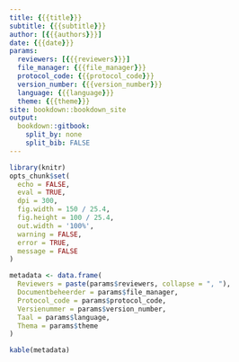 ```yaml
---
title: {{{title}}}
subtitle: {{{subtitle}}}
author: [{{{authors}}}]
date: {{{date}}}
params:
  reviewers: [{{{reviewers}}}]
  file_manager: {{{file_manager}}}
  protocol_code: {{{protocol_code}}}
  version_number: {{{version_number}}}
  language: {{{language}}}
  theme: {{{theme}}}
site: bookdown::bookdown_site
output: 
  bookdown::gitbook:
    split_by: none
    split_bib: FALSE
---
```


<!--
Instructies bij opmaak van veldprotocol:

Hieronder vind je de verschillende onderdelen van een veldprotocol.
In de bijhorende losse Rmd bestanden vind je een beschrijving wat er bij elk onderdeel vermeld moet worden;
het is in die bestanden dat je moet editeren. 
Niet alle onderdelen zijn altijd van toepassing. Laat in die gevallen de titelhoofdingen staan en vermeld expliciet “niet van toepassing”.
Probeer het veldprotocol generiek te maken in de mate van mogelijk en probeer te vermijden dat het veldprotocol enkel specifiek voor een bepaald project bruikbaar is. 
Je kan het protocol generiek houden door bepaalde variabelen, zoals bijvoorbeeld de grootte van een proefvlak of de diepte van een bodembemonstering, niet vast te leggen in het protocol. 
In bijlage kan je dan een tabel toevoegen waarin je per project aangeeft welke waardes gekozen moeten worden voor die variabelen. 
Indien een bepaald onderdeel niet van toepassing is, laat je de hoofding staan en vermeld je onder de titel ‘Niet van toepassing’. Op die manier is de nummering in alle protocols dezelfde.
-->

```r
library(knitr)
opts_chunk$set(
  echo = FALSE, 
  eval = TRUE,
  dpi = 300,
  fig.width = 150 / 25.4,
  fig.height = 100 / 25.4,
  out.width = '100%',
  warning = FALSE,
  error = TRUE,
  message = FALSE
)
```


```r
metadata <- data.frame(
  Reviewers = paste(params$reviewers, collapse = ", "),
  Documentbeheerder = params$file_manager,
  Protocol_code = params$protocol_code,
  Versienummer = params$version_number,
  Taal = params$language,
  Thema = params$theme
)

kable(metadata)

```
